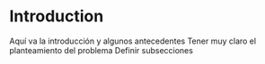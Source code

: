 # Introduction

Aquí va la introducción 
y algunos antecedentes 
Tener muy claro el planteamiento del problema 
Definir subsecciones
